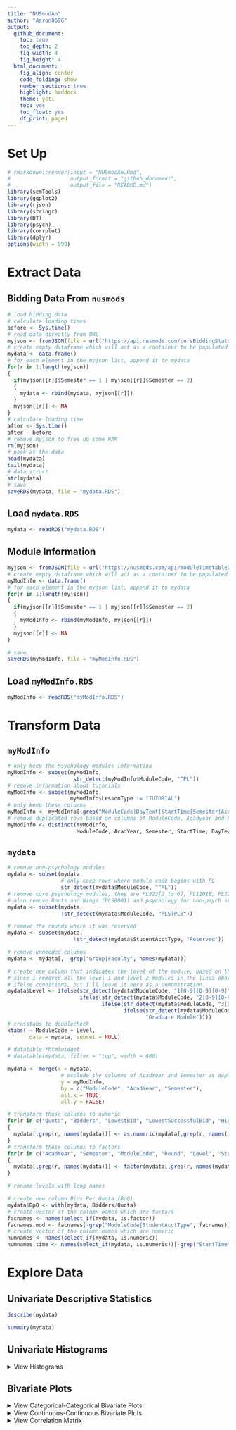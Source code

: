 ---
title: "NUSmodAn"
author: "Aaron0696"
output:
  github_document:
    toc: true
    toc_depth: 2
    fig_width: 4
    fig_height: 4
  html_document:
    fig_align: center
    code_folding: show
    number_sections: true
    highlight: haddock
    theme: yeti
    toc: yes
    toc_float: yes
    df_print: paged
---

# Set Up

```{r setup, warning = FALSE, message = FALSE}
# rmarkdown::render(input = "NUSmodAn.Rmd",
#                   output_format = "github_document",
#                   output_file = "README.md")
library(semTools)
library(ggplot2)
library(rjson)
library(stringr)
library(DT)
library(psych)
library(corrplot)
library(dplyr)
options(width = 999)
```

# Extract Data

## Bidding Data From `nusmods`

```{r extract, eval = FALSE}
# load bidding data
# calculate loading times
before <- Sys.time()
# read data directly from URL
myjson <- fromJSON(file = url("https://api.nusmods.com/corsBiddingStatsRaw.json"))
# create empty dataframe which will act as a container to be populated with data
mydata <- data.frame()
# for each element in the myjson list, append it to mydata
for(r in 1:length(myjson))
{
  if(myjson[[r]]$Semester == 1 | myjson[[r]]$Semester == 2)
  {
    mydata <- rbind(mydata, myjson[[r]])
  }
  myjson[[r]] <- NA
}
# calculate loading time
after <- Sys.time()
after - before
# remove myjson to free up some RAM
rm(myjson)
# peek at the data
head(mydata)
tail(mydata)
# data struct
str(mydata)
# save
saveRDS(mydata, file = "mydata.RDS")
```

## Load `mydata.RDS`

```{r loadrds}
mydata <- readRDS("mydata.RDS")
```

## Module Information

```{r extract2, eval = FALSE}
myjson <- fromJSON(file = url("https://nusmods.com/api/moduleTimetableDeltaRaw.json"))
# create empty dataframe which will act as a container to be populated with data
myModInfo <- data.frame()
# for each element in the myjson list, append it to mydata
for(r in 1:length(myjson))
{
  if(myjson[[r]]$Semester == 1 | myjson[[r]]$Semester == 2)
  {
    myModInfo <- rbind(myModInfo, myjson[[r]])
  }
  myjson[[r]] <- NA
}

# save
saveRDS(myModInfo, file = "myModInfo.RDS")
```

## Load `myModInfo.RDS`

```{r loadrds2}
myModInfo <- readRDS("myModInfo.RDS")
```

# Transform Data

## `myModInfo`

```{r transform2}
# only keep the Psychology modules information
myModInfo <- subset(myModInfo,
                     str_detect(myModInfo$ModuleCode, "^PL"))
# remove information about tutorials
myModInfo <- subset(myModInfo,
                    myModInfo$LessonType != "TUTORIAL")
# only keep these columns
myModInfo <- myModInfo[,grep("ModuleCode|DayText|StartTime|Semester|AcadYear", names(myModInfo))]
# remove duplicated rows based on columns of ModuleCode, Acadyear and Semester
myModInfo <- distinct(myModInfo, 
                      ModuleCode, AcadYear, Semester, StartTime, DayText)
```

## `mydata`

```{r transform1}
# remove non-psychology modules
mydata <- subset(mydata,
                 # only keep rows where module code begins with PL
                 str_detect(mydata$ModuleCode, "^PL"))
# remove core psychology modules, they are PL323[2 to 6], PL1101E, PL2131, PL2132.
# also remove Roots and Wings (PLS8001) and psychology for non-psych students (PLB1201)
mydata <- subset(mydata,
                 !str_detect(mydata$ModuleCode, "PLS|PLB"))

# remove the rounds where it was reserved
mydata <- subset(mydata,
                     !str_detect(mydata$StudentAcctType, "Reserved"))

# remove unneeded columns
mydata <- mydata[, -grep("Group|Faculty", names(mydata))]

# create new column that indicates the level of the module, based on their module code
# since I removed all the level 1 and level 2 modules in the lines above, technically I dont require the first two
# ifelse conditions, but I'll leave it here as a demonstration.
mydata$Level <- ifelse(str_detect(mydata$ModuleCode, "1[0-9][0-9][0-9]"), "Level 1",
                       ifelse(str_detect(mydata$ModuleCode, "2[0-9][0-9][0-9]"), "Level 2",
                              ifelse(str_detect(mydata$ModuleCode, "3[0-9][0-9][0-9]"), "Level 3",
                                     ifelse(str_detect(mydata$ModuleCode, "4[0-9][0-9][0-9]"), "Level 4", 
                                            "Graduate Module"))))
# crosstabs to doublecheck
xtabs( ~ ModuleCode + Level, 
       data = mydata, subset = NULL)

# datatable *htmlwidget
# datatable(mydata, filter = "top", width = 600)

mydata <- merge(x = mydata, 
                 # exclude the columns of AcadYear and Semester as duplicate column messes up the function
                 y = myModInfo,
                 by = c("ModuleCode", "AcadYear", "Semester"),
                 all.x = TRUE,
                 all.y = FALSE)

# transform these columns to numeric
for(r in c("Quota", "Bidders", "LowestBid", "LowestSuccessfulBid", "HighestBid", "StartTime"))
{
  mydata[,grep(r, names(mydata))] <- as.numeric(mydata[,grep(r, names(mydata))])
}
# transform these columns to factors
for(r in c("AcadYear", "Semester", "ModuleCode", "Round", "Level", "StudentAcctType", "DayText"))
{
  mydata[,grep(r, names(mydata))] <- factor(mydata[,grep(r, names(mydata))])
}

# rename levels with long names

# create new column Bids Per Quota (BpQ)
mydata$BpQ <- with(mydata, Bidders/Quota)
# create vector of the column names which are factors
facnames <- names(select_if(mydata, is.factor))
facnames.mod <- facnames[-grep("ModuleCode|StudentAcctType", facnames)]
# create vector of the column names which are numeric
numnames <- names(select_if(mydata, is.numeric))
numnames.time <- names(select_if(mydata, is.numeric))[-grep("StartTime", numnames)]
```

# Explore Data

## Univariate Descriptive Statistics

```{r unides, dpi = 150}
describe(mydata)
```

```{r unisum, dpi = 150}
summary(mydata)
```

## Univariate Histograms

<details>
  <summary>View Histograms</summary>

```{r explore1, warning = FALSE, eval = TRUE, dpi = 150}
# plot the categorical variables
# note: I did not include ModuleCode in this exploratory graph because it has too many levels (83)
for(r in facnames.mod)
{
  cat(paste0("Histogram Of ", r))
  
  plot(
    ggplot(data = mydata, aes_string(x = r, fill = r)) + 
  geom_histogram(stat = "count") + 
  ylab("Count") +
  ggtitle(paste0("Count of ", r)) +
  theme_classic() + 
  theme(axis.text.x = element_text(angle = 90, size = 10, vjust = -1),
        axis.title.x = element_blank())
  )
}
```

```{r explore2, warning = FALSE, eval = TRUE, dpi = 150}
# plot the continuous variables
for(r in numnames)
{
  cat(paste0("Histogram Of ", r))
  
  plot(
    ggplot(data = mydata, aes_string(x = r, fill = r)) + 
  geom_histogram(bins = 90, fill = "violetred") + 
  ylab("Histogram") +
  ggtitle(paste0("Frequency of ", r)) +
  theme_classic() + 
  theme(axis.text.x = element_text(angle = 90, size = 10, vjust = -1),
        axis.title.x = element_text())
  )
}
```

</details>

## Bivariate Plots

<details>
  <summary>View Categorical-Categorical Bivariate Plots</summary>

### Categorical-Categorical

```{r explorecatcat, warning = FALSE, eval = TRUE, , dpi = 150}
# create vector to loop across
for(r in 1:length(facnames.mod))
{
  for(i in 1:length(facnames.mod))
  {
   # dont do anything if they are the same or the graph has been made before
   if(i == r | i < r)
   {
   } else {
     cat(paste0(facnames.mod[r]," ~ ",facnames.mod[i]))
     
     # create formula for xtabs
     tempform <- paste0("~ ", facnames.mod[r], " + ", facnames.mod[i])
     # temp is a dataframe that is only going to exist in this section
     # and overwritten with each loop
     temp <- as.data.frame(xtabs(eval(parse(text = tempform)),
                            data = mydata,
                            subset = NULL))
     plot(
       ggplot(data = temp, aes_string(x = facnames.mod[r], y = facnames.mod[i], fill = "Freq", label = "Freq")) +
         geom_tile() + 
         geom_text() + 
         scale_fill_gradient(low = "white", high = "violetred") + 
         theme_minimal() + 
         theme(axis.text.x = element_text(angle = 90, size = 10, vjust = -1))
     )
   }
  }
}
```

</details>

<details>
  <summary>View Continuous-Continuous Bivariate Plots</summary>

### Continuous-Continuous

```{r exploreconcon, warning = FALSE, eval = TRUE, dpi = 150}
for(r in 1:length(numnames))
{
  for(i in 1:length(numnames))
  {
   # dont do anything if they are the same or the graph has been made before
   if(i == r | i < r)
   {
   } else {
     cat(paste0(numnames[r]," ~ ",numnames[i]))
     # create formula for lm()
     tempform.std <- paste0("scale(", numnames[i],")", " ~ ", "scale(", numnames[r], ")")
     tempform <- paste0(numnames[i], " ~ ", numnames[r])
     # regress to get best fit line
     # standardized
     stdreg <- lm(eval(parse(text = tempform.std)),
               data = mydata)
     # unstandardized
     reg <- lm(eval(parse(text = tempform)),
               data = mydata)
     
     plot(
       ggplot(data = mydata, aes_string(x = numnames[r], y = numnames[i])) +
         geom_point(color = "violetred", size = 2, alpha = 0.5) +
         theme_classic() + 
         geom_abline(slope = reg$coefficients[2], intercept = reg$coefficients[1], lty = "dashed") + 
         geom_label(aes(x = Inf, y = Inf, label = paste0("Standardized Regression Coefficient = ",
                                                         round(stdreg$coefficients[2],3)),
                        hjust = 1, vjust = 1)) + 
         theme(axis.text.x = element_text(angle = 90, size = 10, vjust = -1))
     )
   }
  }
}


```

</details>

<details>
  <summary>View Correlation Matrix</summary>


### Correlation Matrix

```{r corrmatrix, fig.width = 7, fig.height = 7, dpi = 150}
corrplot.mixed(cor(mydata[,grep(paste0(numnames.time, collapse = "|"), names(mydata))]),
               upper = "color",
               tl.pos = "lt")
```


<details>
  <summary>View Continuous-Categorical Bivariate Plots</summary>

### Continuous-Categorical

```{r exploreconcat, warning = FALSE, eval = TRUE, dpi = 150}
for(r in facnames.mod)
{
  for(i in numnames)
  {
    cat(paste0(r," ~ ",i))
    # graph
    plot(
      ggplot(data = mydata, aes_string(x = r, y = i, fill = r)) + 
      geom_bar(stat = "identity") + 
      theme_classic() + 
      theme(legend.position = "none",
            axis.text.x = element_text(angle = 90, size = 10, vjust = -1))
    )
  }
}
```

</details>

<details>
  <summary>View Continuous-Module Bivariate Plots</summary>

### By Module

```{r exploremodule, fig.height = 12, warning = FALSE, eval = TRUE, dpi = 150}
for(i in numnames)
{
  cat(paste0("ModuleCode"," ~ ",i))
  # graph
  plot(
    ggplot(data = mydata, aes_string(x = "ModuleCode", y = i, fill = "ModuleCode")) + 
      geom_bar(stat = "identity") + 
      theme_classic() + 
      theme(legend.position = "none",
            axis.text.x = element_text(angle = 90, size = 10, vjust = -1)) + 
      coord_flip()
  )
}
```

</details>

# Is It Easier To Bid For Modules With Extremely Early/Late Lectures?

```{r}
# testing
```

